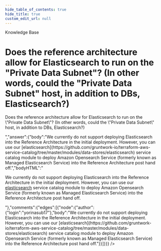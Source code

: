 ```yaml
---
hide_table_of_contents: true
hide_title: true
custom_edit_url: null
---
```



<CenterLayout>
<span class="title">Knowledge Base</span>
<h1>Does the reference architecture allow for Elasticsearch to run on the &quot;Private Data Subnet&quot;? (In other words, could the &quot;Private Data Subnet&quot; host, in addition to DBs, Elasticsearch?)</h1>
<GitHub json={{"id":"D_kwDOF8slf84APGhK","number":319,"author":{"login":"marijakstrazdas"},"title":"Does the reference architecture allow for Elasticsearch to run on the \"Private Data Subnet\"? (In other words, could the \"Private Data Subnet\" host, in addition to DBs, Elasticsearch?)","body":"Does the reference architecture allow for Elasticsearch to run on the \"Private Data Subnet\"? (In other words, could the \"Private Data Subnet\" host, in addition to DBs, Elasticsearch?)","bodyHTML":"<p dir=\"auto\">Does the reference architecture allow for Elasticsearch to run on the \"Private Data Subnet\"? (In other words, could the \"Private Data Subnet\" host, in addition to DBs, Elasticsearch?)</p>","answer":{"body":"We currently do not support deploying Elasticsearch into the Reference Architecture in the initial deployment. However, you can use our [elasticsearch](https://github.com/gruntwork-io/terraform-aws-service-catalog/tree/master/modules/data-stores/elasticsearch) service catalog module to deploy Amazon Opensearch Service (formerly known as Managed Elasticsearch Service) into the Reference Architecture post hand off.","bodyHTML":"<p dir=\"auto\">We currently do not support deploying Elasticsearch into the Reference Architecture in the initial deployment. However, you can use our <a href=\"https://github.com/gruntwork-io/terraform-aws-service-catalog/tree/master/modules/data-stores/elasticsearch\">elasticsearch</a> service catalog module to deploy Amazon Opensearch Service (formerly known as Managed Elasticsearch Service) into the Reference Architecture post hand off.</p>"},"comments":{"edges":[{"node":{"author":{"login":"yorinasub17"},"body":"We currently do not support deploying Elasticsearch into the Reference Architecture in the initial deployment. However, you can use our [elasticsearch](https://github.com/gruntwork-io/terraform-aws-service-catalog/tree/master/modules/data-stores/elasticsearch) service catalog module to deploy Amazon Opensearch Service (formerly known as Managed Elasticsearch Service) into the Reference Architecture post hand off."}}]}}} />

</CenterLayout>
  

<!-- ##DOCS-SOURCER-START
{
  "sourcePlugin": "github-discussions",
  "hash": "984ebae24995aa2a89d087f2a0066128"
}
##DOCS-SOURCER-END -->
